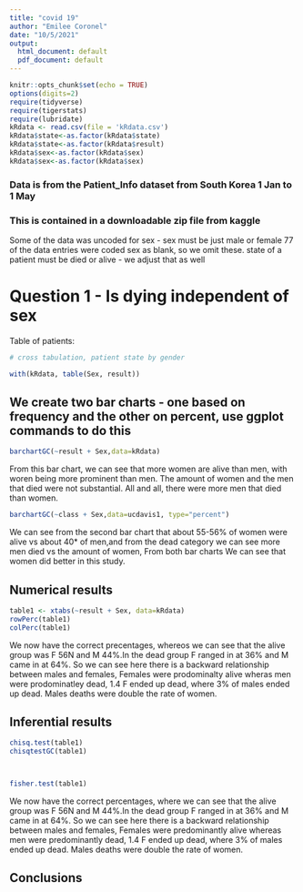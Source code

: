 ```yaml
---
title: "covid 19"
author: "Emilee Coronel"
date: "10/5/2021"
output:
  html_document: default
  pdf_document: default
---
```


```r
knitr::opts_chunk$set(echo = TRUE)
options(digits=2)
require(tidyverse)
require(tigerstats)
require(lubridate)
kRdata <- read.csv(file = 'kRdata.csv')
kRdata$state<-as.factor(kRdata$state)
kRdata$state<-as.factor(kRdata$result)
kRdata$sex<-as.factor(kRdata$sex)
kRdata$sex<-as.factor(kRdata$sex)
```



### Data is from the Patient_Info dataset from South Korea 1 Jan to 1 May 
### This is contained in a downloadable zip file from kaggle

Some of the data was uncoded for sex - sex must be just male or female
77 of the data entries were coded sex  as blank, so we omit these.
state of a patient must be died or alive - we adjust that as well   
  
# Question 1 - Is dying independent of sex




Table of patients:
```r

# cross tabulation, patient state by gender

with(kRdata, table(Sex, result))

```

## We create two bar charts - one based on frequency and the other on percent, use ggplot commands to do this


```r
barchartGC(~result + Sex,data=kRdata)
```


From this bar chart, we can see that more women are alive than men, with woren being more prominent than men. The amount of women and
the men that died were not substantial. All and all, there were more men that died than women.  






```r
barchartGC(~class + Sex,data=ucdavis1, type="percent")

```


We can see from the second bar chart that about 55-56% of women were alive vs about 40* of men,and from the dead category we can see more men died vs the amount of women, From both bar charts We can see that women did better in this study.  






  
## Numerical results


```r
table1 <- xtabs(~result + Sex, data=kRdata)
rowPerc(table1)
colPerc(table1)
```


We now have the correct precentages, whereos we can see that the alive group was F 56N and M 44%.In the dead group F ranged in at 36% and M came in at 64%. So we can see here there is a backward relationship between males and females, Females were prodominalty alive wheras men were prodominatley dead, 1.4 F ended up dead, where 3% of males ended up dead. Males deaths were double the rate of women.  



## Inferential results 

```r
chisq.test(table1)
chisqtestGC(table1)



fisher.test(table1)
```


We now have the correct percentages, where we can see that the alive group was F 56N and M 44%.In the dead group F ranged in at 36% and M came in at 64%. So we can see here there is a backward relationship between males and females, Females were predominantly alive whereas men were predominantly dead, 1.4 F ended up dead, where 3% of males ended up dead. Males deaths were double the rate of women.  







## Conclusions

